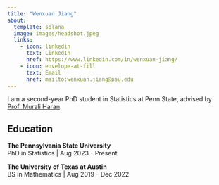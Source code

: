 ```yaml
---
title: "Wenxuan Jiang"
about: 
  template: solana
  image: images/headshot.jpeg
  links: 
    - icon: linkedin
      text: LinkedIn
      href: https://www.linkedin.com/in/wenxuan-jiang/
    - icon: envelope-at-fill
      text: Email
      href: mailto:wenxuan.jiang@psu.edu
---
```


I am a second-year PhD student in Statistics at Penn State, advised by [Prof. Murali Haran](https://sites.psu.edu/muraliharan/).


## Education

**The Pennsylvania State University** \
PhD in Statistics | Aug 2023 - Present

**The University of Texas at Austin** \
BS in Mathematics | Aug 2019 - Dec 2022